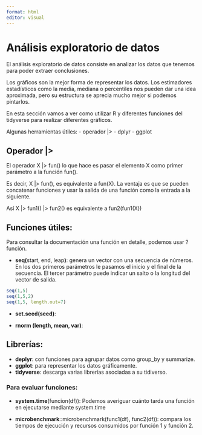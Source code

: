 ```yaml
---
format: html
editor: visual
---
```


# Análisis exploratorio de datos

El análisis exploratorio de datos consiste en analizar los datos que tenemos para poder extraer conclusiones.

Los gráficos son la mejor forma de representar los datos. Los estimadores estadísticos como la media, mediana o percentiles nos pueden dar una idea aproximada, pero su estructura se aprecia mucho mejor si podemos pintarlos.

En esta sección vamos a ver como utilizar R y diferentes funciones del tidyverse para realizar diferentes gráficos.

Algunas herramientas útiles: - operador \|\> - dplyr - ggplot

## Operador \|\>

El operador X \|\> fun() lo que hace es pasar el elemento X como primer parámetro a la función fun().

Es decir, X \|\> fun(), es equivalente a fun(X). La ventaja es que se pueden concatenar funciones y usar la salida de una función como la entrada a la siguiente.

Así X \|\> fun1() \|\> fun2() es equivalente a fun2(fun1(X))

## Funciones útiles:

Para consultar la documentación una función en detalle, podemos usar ?función.

-   **seq(**start, end, leap**)**: genera un vector con una secuencia de números. En los dos primeros parámetros le pasamos el inicio y el final de la secuencia. El tercer parámetro puede indicar un salto o la longitud del vector de salida.

```r
seq(1,5)
seq(1,5,2)
seq(1,5, length.out=7)
```

-   **set.seed(seed)**:

-   **rnorm (length, mean, var)**:

## Librerías:

-   **deplyr**: con funciones para agrupar datos como group_by y summarize.
-   **ggplot**: para representar los datos gráficamente.
-   **tidyverse**: descarga varias librerías asociadas a su tidiverso.

### Para evaluar funciones: 

-   **system.time**(funcion(df)): Podemos averiguar cuánto tarda una función en ejecutarse mediante system.time

-   **microbenchmark**::microbenchmark(func1(df), func2(df)): compara los tiempos de ejecución y recursos consumidos por función 1 y función 2.
